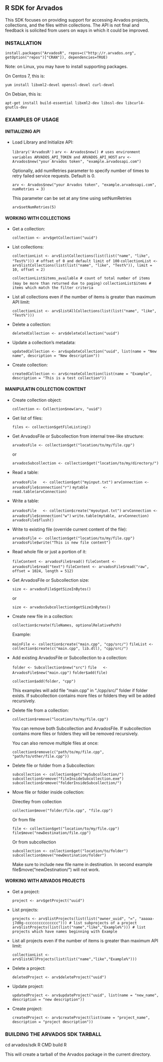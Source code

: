 ## R SDK for Arvados

This SDK focuses on providing support for accessing Arvados projects, collections, and the files within collections.
The API is not final and feedback is solicited from users on ways in which it could be improved.

### INSTALLATION

`install.packages("ArvadosR", repos=c("http://r.arvados.org", getOption("repos")["CRAN"]), dependencies=TRUE)`

Note: on Linux, you may have to install supporting packages.

On Centos 7, this is:

`yum install libxml2-devel openssl-devel curl-devel`

On Debian, this is:

`apt-get install build-essential libxml2-dev libssl-dev libcurl4-gnutls-dev`


### EXAMPLES OF USAGE

#### INITIALIZING API

* Load Library and Initialize API:

    `library('ArvadosR')`
    `arv <- Arvados$new() # uses environment variables ARVADOS_API_TOKEN and ARVADOS_API_HOST`
    `arv <- Arvados$new("your Arvados token", "example.arvadosapi.com")`

    Optionally, add numRetries parameter to specify number of times to retry failed service requests.
    Default is 0.

    `arv <- Arvados$new("your Arvados token", "example.arvadosapi.com", numRetries = 3)`

    This parameter can be set at any time using setNumRetries

    `arv$setNumRetries(5)`


#### WORKING WITH COLLECTIONS

* Get a collection:

    `collection <- arv$getCollection("uuid")`

* List collections:

    `collectionList <- arv$listCollections(list(list("name", "like", "Test%"))) # offset of 0 and default limit of 100`
    `collectionList <- arv$listCollections(list(list("name", "like", "Test%")), limit = 10, offset = 2)`

    `collectionList$items_available # count of total number of items (may be more than returned due to paging)`
    `collectionList$items # items which match the filter criteria`

* List all collections even if the number of items is greater than maximum API limit:

    `collectionList <- arv$listAllCollections(list(list("name", "like", "Test%")))`

* Delete a collection:

    `deletedCollection <- arv$deleteCollection("uuid")`

* Update a collection's metadata:

    `updatedCollection <- arv$updateCollection("uuid", list(name = "New name", description = "New description"))`

* Create collection:

    `createdCollection <- arv$createCollection(list(name = "Example", description = "This is a test collection"))`


#### MANIPULATIN COLLECTION CONTENT

* Create collection object:

    `collection <- Collection$new(arv, "uuid")`

* Get list of files:

    `files <- collection$getFileListing()`

* Get ArvadosFile or Subcollection from internal tree-like structure:

    `arvadosFile <- collection$get("location/to/my/file.cpp")`

    or

    `arvadosSubcollection <- collection$get("location/to/my/directory/")`

* Read a table:

    `arvadosFile   <- collection$get("myinput.txt")`
    `arvConnection <- arvadosFile$connection("r")`
    `mytable       <- read.table(arvConnection)`

* Write a table:

    `arvadosFile   <- collection$create("myoutput.txt")`
    `arvConnection <- arvadosFile$connection("w")`
    `write.table(mytable, arvConnection)`
    `arvadosFile$flush()`

* Write to existing file (override current content of the file):

    `arvadosFile <- collection$get("location/to/my/file.cpp")`
    `arvadosFile$write("This is new file content")`

* Read whole file or just a portion of it:

    `fileContent <- arvadosFile$read()`
    `fileContent <- arvadosFile$read("text")`
    `fileContent <- arvadosFile$read("raw", offset = 1024, length = 512)`

* Get ArvadosFile or Subcollection size:

    `size <- arvadosFile$getSizeInBytes()`

    or

    `size <- arvadosSubcollection$getSizeInBytes()`

* Create new file in a collection:

    `collection$create(fileNames, optionalRelativePath)`

    Example:

    `mainFile <- collection$create("main.cpp", "cpp/src/")`
    `fileList <- collection$create(c("main.cpp", lib.dll), "cpp/src/")`

* Add existing ArvadosFile or Subcollection to a collection:

    `folder <- Subcollection$new("src")`
    `file   <- ArvadosFile$new("main.cpp")`
    `folder$add(file)`

    `collection$add(folder, "cpp")`

    This examples will add file "main.cpp" in "./cpp/src/" folder if folder exists.
    If subcollection contains more files or folders they will be added recursively.

* Delete file from a collection:

    `collection$remove("location/to/my/file.cpp")`

    You can remove both Subcollection and ArvadosFile.
    If subcollection contains more files or folders they will be removed recursively.

    You can also remove multiple files at once:

    `collection$remove(c("path/to/my/file.cpp", "path/to/other/file.cpp"))`

* Delete file or folder from a Subcollection:

    `subcollection <- collection$get("mySubcollection/")`
    `subcollection$remove("fileInsideSubcollection.exe")`
    `subcollection$remove("folderInsideSubcollection/")`

* Move file or folder inside collection:

    Directley from collection

    `collection$move("folder/file.cpp", "file.cpp")`

    Or from file

    `file <- collection$get("location/to/my/file.cpp")`
    `file$move("newDestination/file.cpp")`

    Or from subcollection

    `subcollection <- collection$get("location/to/folder")`
    `subcollection$move("newDestination/folder")`

    Make sure to include new file name in destination.
    In second example file$move("newDestination/") will not work.

#### WORKING WITH ARVADOS PROJECTS

* Get a project:

    `project <- arv$getProject("uuid")`

* List projects:

    `projects <- arv$listProjects(list(list("owner_uuid", "=", "aaaaa-j7d0g-ccccccccccccccc"))) # list subprojects of a project`
    `arv$listProjects(list(list("name","like","Example%"))) # list projects which have names beginning with Example`

* List all projects even if the number of items is greater than maximum API limit:

    `collectionList <- arv$listAllProjects(list(list("name","like","Example%")))`

* Delete a project:

    `deletedProject <- arv$deleteProject("uuid")`

* Update project:

    `updatedProject <- arv$updateProject("uuid", list(name = "new_name", description = "new description"))`

* Create project:

    `createdProject <- arv$createProject(list(name = "project_name", description = "project description"))`

### BUILDING THE ARVADOS SDK TARBALL

cd arvados/sdk
R CMD build R

This will create a tarball of the Arvados package in the current directory.
